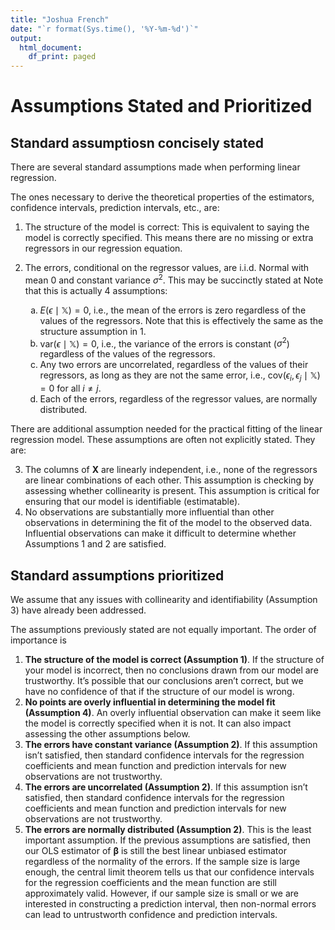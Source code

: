 ```yaml
---
title: "Joshua French"
date: "`r format(Sys.time(), '%Y-%m-%d')`"
output:
  html_document:
    df_print: paged
---
```

# Assumptions Stated and Prioritized

## Standard assumptiosn concisely stated

There are several standard assumptions made when performing linear regression.

The ones necessary to derive the theoretical properties of the estimators, confidence intervals, prediction intervals, etc., are:

1. The structure of the model is correct:
\begin{equation*}
E(\mathbf{y}|\mathbf{X})=\mathbf{X}\boldsymbol{\beta}.
\end{equation*}
This is equivalent to saying the model is correctly specified. This means there are no missing or extra regressors in our regression equation.
2. The errors, conditional on the regressor values, are i.i.d. Normal with mean 0 and constant variance $\sigma^2$. This may be succinctly stated at \begin{equation*}
\mathbf{y}\mid \mathbf{X} \sim N(\boldsymbol{0}_{n\times 1}, \sigma^2 \mathbf{I}_n).
\end{equation*}
Note that this is actually 4 assumptions:

    a. $E(\epsilon \mid \mathbb{X})=0$, i.e., the mean of the errors is zero regardless of the values of the regressors. Note that this is effectively the same as the structure assumption in 1.
    b. $\mathrm{var}(\epsilon \mid \mathbb{X})=0$, i.e., the variance of the errors is constant ($\sigma^2$) regardless of the values of the regressors.
    c. Any two errors are uncorrelated, regardless of the values of their regressors, as long as they are not the same error, i.e., $\mathrm{cov}(\epsilon_i,\epsilon_j\mid \mathbb{X})=0$ for all $i\neq j$.
    d. Each of the errors, regardless of the regressor values, are normally distributed.

There are additional assumption needed for the practical fitting of the linear regression model. These assumptions are often not explicitly stated. They are:

3. The columns of $\mathbf{X}$ are linearly independent, i.e., none of the regressors are linear combinations of each other. This assumption is checking by assessing whether collinearity is present. This assumption is critical for ensuring that our model is identifiable (estimatable).
4. No observations are substantially more influential than other observations in determining the fit of the model to the observed data. Influential observations can make it difficult to determine whether Assumptions 1 and 2 are satisfied.

## Standard assumptions prioritized

We assume that any issues with collinearity and identifiability (Assumption 3) have already been addressed. 

The assumptions previously stated are not equally important. The order of importance is 
  
1. **The structure of the model is correct (Assumption 1)**. If the structure of your model is incorrect, then no conclusions drawn from our model are trustworthy. It's possible that our conclusions aren't correct, but we have no confidence of that if the structure of our model is wrong. 
2. **No points are overly influential in determining the model fit (Assumption 4)**. An overly influential observation can make it seem like the model is correctly specified when it is not. It can also impact assessing the other assumptions below.
3. **The errors have constant variance (Assumption 2)**. If this assumption isn't satisfied, then standard confidence intervals for the regression coefficients and mean function and prediction intervals for new observations are not trustworthy.
4. **The errors are uncorrelated (Assumption 2)**. If this assumption isn't satisfied, then standard confidence intervals for the regression coefficients and mean function and prediction intervals for new observations are not trustworthy.
5. **The errors are normally distributed (Assumption 2)**. This is the least important assumption. If the previous assumptions are satisfied, then our OLS estimator of $\boldsymbol{\beta}$ is still the best linear unbiased estimator regardless of the normality of the errors. If the sample size is large enough, the central limit theorem tells us that our confidence intervals for the regression coefficients and the mean function are still approximately valid. However, if our sample size is small or we are interested in constructing a prediction interval, then non-normal errors can lead to untrustworth confidence and prediction intervals.

